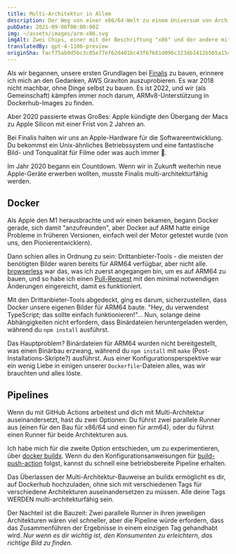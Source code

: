```yaml
---
title: Multi-Architektur in Allem
description: Der Weg von einer x86/64-Welt zu einem Universum von Architekturen.
pubDate: 2021-09-06T00:00:00Z
img: ~/assets/images/arm-x86.svg
imgAlt: Zwei Chips, einer mit der Beschriftung "x86" und der andere mit der Beschriftung "ARM".
translatedBy: gpt-4-1106-preview
originSha: facf75ab9d5bc3c05e77ef62d401bc43f67681d096c323db1412b565a15cd49c
---
```


Als wir begannen, unsere ersten Grundlagen bei [Finalis](https://www.finalis.com) zu bauen, erinnere ich mich an den Gedanken, AWS Graviton auszuprobieren.
Es war 2018 nicht machbar, ohne Dinge selbst zu bauen. Es ist 2022, und wir (als Gemeinschaft) kämpfen immer noch darum, ARMv8-Unterstützung in Dockerhub-Images zu finden.

Aber 2020 passierte etwas Großes: Apple kündigte den Übergang der Macs zu Apple Silicon mit einer Frist von 2 Jahren an.

Bei Finalis halten wir uns an Apple-Hardware für die Softwareentwicklung. Du bekommst ein Unix-ähnliches Betriebssystem und eine fantastische Bild- und Tonqualität für Filme oder was auch immer 🍿.

Im Jahr 2020 begann ein Countdown. Wenn wir in Zukunft weiterhin neue Apple-Geräte erwerben wollten, musste Finalis multi-architekturfähig werden.

## Docker

Als Apple den M1 herausbrachte und wir einen bekamen, begann Docker gerade, sich damit "anzufreunden", aber Docker auf ARM hatte einige Probleme in früheren Versionen, einfach weil der Motor getestet wurde (von uns, den Pionierentwicklern).

Dann schien alles in Ordnung zu sein: Drittanbieter-Tools - die meisten der benötigten Bilder waren bereits für ARM64 verfügbar, aber nicht alle. [browserless](https://github.com/browserless/chrome) war das, was ich zuerst angegangen bin, um es auf ARM64 zu bauen, und so habe ich einen [Pull-Request](https://github.com/browserless/chrome/pull/1847) mit den minimal notwendigen Änderungen eingereicht, damit es funktioniert.

Mit den Drittanbieter-Tools abgedeckt, ging es darum, sicherzustellen, dass Docker unsere eigenen Bilder für ARM64 baute. "Hey, du verwendest TypeScript; das sollte einfach funktionieren!"... Nun, solange deine Abhängigkeiten nicht erfordern, dass Binärdateien heruntergeladen werden, während du `npm install` ausführst.

Das Hauptproblem? Binärdateien für ARM64 wurden nicht bereitgestellt, was einen Binärbau erzwang, während du `npm install` mit `make` (Post-Installations-Skripte?) ausführst. Aus einer Konfigurationsperspektive war ein wenig Liebe in einigen unserer `Dockerfile`-Dateien alles, was wir brauchten und alles löste.

## Pipelines

Wenn du mit GitHub Actions arbeitest und dich mit Multi-Architektur auseinandersetzt, hast du zwei Optionen: Du führst zwei parallele Runner aus (einen für den Bau für x86/64 und einen für arm64), oder du führst einen Runner für beide Architekturen aus.

Ich habe mich für die zweite Option entschieden, um zu experimentieren, über [docker buildx](https://docs.docker.com/build/buildx/). Wenn du den Konfigurationsanweisungen für [build-push-action](https://github.com/docker/build-push-action#path-context) folgst, kannst du schnell eine betriebsbereite Pipeline erhalten.

Das Überlassen der Multi-Architektur-Bauweise an buildx ermöglicht es dir, auf Dockerhub hochzuladen, ohne sich mit verschiedenen Tags für verschiedene Architekturen auseinandersetzen zu müssen. Alle deine Tags WERDEN multi-architekturfähig sein.

Der Nachteil ist die Bauzeit: Zwei parallele Runner in ihren jeweiligen Architekturen wären viel schneller, aber die Pipeline würde erfordern, dass das Zusammenführen der Ergebnisse in einem einzigen Tag gehandhabt wird. _Nur wenn es dir wichtig ist, den Konsumenten zu erleichtern, das richtige Bild zu finden._
